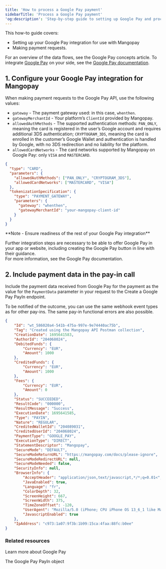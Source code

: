 ```yaml
---
title: 'How to process a Google Pay payment'
sidebarTitle: 'Process a Google Pay payment'
'og:description': 'Step-by-step guide to setting up Google Pay and processing payments.'
---
```

This how-to guide covers:   
- Setting up your Google Pay integration for use with Mangopay  
- Making payment requests.  

For an overview of the data flows, see the Google Pay concepts article. To integrate [Google Pay](/guides/payment-methods/google-pay) on your side, see the [Google Pay documentation](https://developers.google.com/pay/api).  

## 1. Configure your Google Pay integration for Mangopay  

When making payment requests to the Google Pay API, use the following values:  
- `gateway` - The payment gateway used: in this case, `whenthen`.  
- `gatewayMerchantId` - Your platform’s `ClientId` provided by Mangopay.  
- `allowedAuthMethods` - The supported authentication methods: `PAN_ONLY`, meaning the card is registered in the user’s Google account and requires additional 3DS authentication; `CRYPTOGRAM_3DS`, meaning the card is enrolled in the customer’s Google Wallet and authentication is handled by Google, with no 3DS redirection and no liability for the platform.  
- `allowedCardNetworks` - The card networks supported by Mangopay on Google Pay: only `VISA` and `MASTERCARD`.  
```json Google Pay configuration example
{
  "type": "CARD",
  "parameters": {
    "allowedAuthMethods": ["PAN_ONLY", "CRYPTOGRAM_3DS"],
    "allowedCardNetworks": ["MASTERCARD", "VISA"]
  },
  "tokenizationSpecification": {
    "type": "PAYMENT_GATEWAY",
    "parameters": {
      "gateway": "whenthen",
      "gatewayMerchantId": "your-mangopay-client-id"
    }
  }
}
```  

<Note>  
**Note - Ensure readiness of the rest of your Google Pay integration** 
  
Further integration steps are necessary to be able to offer Google Pay in your app or website, including creating the Google Pay button in line with their guidance.   
For more information, see the Google Pay documentation.  
</Note>  

## 2. Include payment data in the pay-in call  

Include the payment data received from Google Pay for the payment as the value for the `PaymentData` parameter in your request to the Create a Google Pay PayIn endpoint.  

To be notified of the outcome, you can use the same webhook event types as for other pay-ins. The same pay-in functional errors are also possible.  
```json REST
{
    "Id": "wt_586020a4-541b-475a-997e-9e74440ac75b",
    "Tag": "Created using the Mangopay API Postman collection",
    "CreationDate": 1695641583,
    "AuthorId": "204068024",
    "DebitedFunds": {
        "Currency": "EUR",
        "Amount": 1000
    },
    "CreditedFunds": {
        "Currency": "EUR",
        "Amount": 1000
    },
    "Fees": {
        "Currency": "EUR",
        "Amount": 0
    },
    "Status": "SUCCEEDED",
    "ResultCode": "000000",
    "ResultMessage": "Success",
    "ExecutionDate": 1695641585,
    "Type": "PAYIN",
    "Nature": "REGULAR",
    "CreditedWalletId": "204089031",
    "CreditedUserId": "204068024",
    "PaymentType": "GOOGLE_PAY",
    "ExecutionType": "DIRECT",
    "StatementDescriptor": "Mangopay",
    "SecureMode": "DEFAULT",
    "SecureModeReturnURL": "https://mangopay.com/docs/please-ignore",
    "SecureModeRedirectURL": null,
    "SecureModeNeeded": false,
    "SecurityInfo": null,
    "BrowserInfo": {
        "AcceptHeader": "application/json,text/javascript,*/*;q=0.01<",
        "JavaEnabled": true,
        "Language": "fr",
        "ColorDepth": 32,
        "ScreenHeight": 667,
        "ScreenWidth": 375,
        "TimeZoneOffset": -120,
        "UserAgent": "Mozilla/5.0 (iPhone; CPU iPhone OS 13_6_1 like Mac OS X) AppleWebKit/605.1.15 (KHTML, like Gecko) Mobile/15E148",
        "JavascriptEnabled": true
    },
    "IpAddress": "c973:1a07:9f3b:1b99:15ca:4faa:88fc:b0ee"
}
```  

### Related resources  

<CardGroup col={2}> 
  <Card title="Guide" href="/guides/payment-methods/google-pay">Learn more about Google Pay</Card>  

  <Card title="Endpoint" href="/api-reference/google-pay/google-pay-payin-object">The Google Pay PayIn object</Card>
</CardGroup>